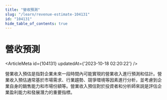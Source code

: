 ```yaml
---
title: "營收預測"
slug: "/learn/revenue-estimate-104131"
id: "104131"
hide_table_of_contents: true
---
```



# 營收預測

<ArticleMeta id={104131} updatedAt={'2023-10-18 02:20:22'} />
<div className='border-solid border-b border-t-0 my-4 border-[var(--ifm-color-gray-300)]' />

營業收入預估是指對企業未來一段時間內可能實現的營業收入進行預測和估計。營業收入預估通常基於市場需求、行業趨勢、競爭環境等因素進行分析，並考慮到企業自身的銷售能力和市場份額等。營業收入預估對於投資者和分析師來説是評估企業盈利能力和發展潛力的重要指標。
